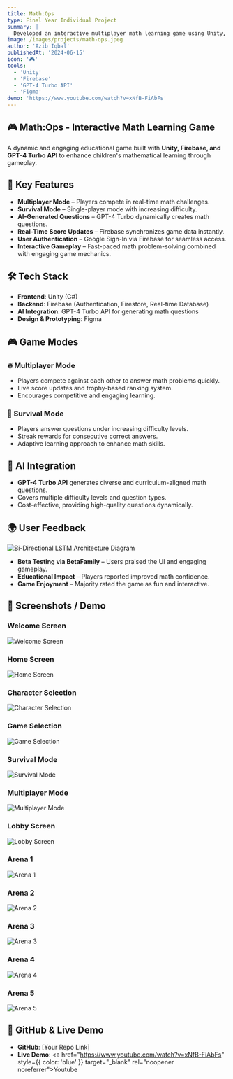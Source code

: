 ```yaml
---
title: Math:Ops
type: Final Year Individual Project
summary: |
  Developed an interactive multiplayer math learning game using Unity, Firebase, and GPT-4 Turbo API. Features include real-time multiplayer gameplay, AI-generated math questions, and engaging game mechanics.
image: /images/projects/math-ops.jpeg
author: 'Azib Iqbal'
publishedAt: '2024-06-15'
icon: '🎮'
tools:
  - 'Unity'
  - 'Firebase'
  - 'GPT-4 Turbo API'
  - 'Figma'
demo: 'https://www.youtube.com/watch?v=xNfB-FiAbFs'
---
```


## 🎮 Math:Ops - Interactive Math Learning Game

A dynamic and engaging educational game built with **Unity, Firebase, and GPT-4
Turbo API** to enhance children's mathematical learning through gameplay.

## 🚀 Key Features

- **Multiplayer Mode** – Players compete in real-time math challenges.
- **Survival Mode** – Single-player mode with increasing difficulty.
- **AI-Generated Questions** – GPT-4 Turbo dynamically creates math questions.
- **Real-Time Score Updates** – Firebase synchronizes game data instantly.
- **User Authentication** – Google Sign-In via Firebase for seamless access.
- **Interactive Gameplay** – Fast-paced math problem-solving combined with
  engaging game mechanics.

## 🛠 Tech Stack

- **Frontend**: Unity (C#)
- **Backend**: Firebase (Authentication, Firestore, Real-time Database)
- **AI Integration**: GPT-4 Turbo API for generating math questions
- **Design & Prototyping**: Figma

## 🎮 Game Modes

### 🔥 Multiplayer Mode

- Players compete against each other to answer math problems quickly.
- Live score updates and trophy-based ranking system.
- Encourages competitive and engaging learning.

### 🧠 Survival Mode

- Players answer questions under increasing difficulty levels.
- Streak rewards for consecutive correct answers.
- Adaptive learning approach to enhance math skills.

## 🤖 AI Integration

- **GPT-4 Turbo API** generates diverse and curriculum-aligned math questions.
- Covers multiple difficulty levels and question types.
- Cost-effective, providing high-quality questions dynamically.

## 🌍 User Feedback

<Image
  src='/images/projects/testers.jpg'
  alt='Bi-Directional LSTM Architecture Diagram'
  width={600}
  height={300}
/>

- **Beta Testing via BetaFamily** – Users praised the UI and engaging gameplay.
- **Educational Impact** – Players reported improved math confidence.
- **Game Enjoyment** – Majority rated the game as fun and interactive.

## 📸 Screenshots / Demo

### Welcome Screen

<Image
  src='/images/projects/math-ops/welcome.jpg'
  alt='Welcome Screen'
  width={600}
  height={300}
/>

### Home Screen

<Image
  src='/images/projects/math-ops/home.jpg'
  alt='Home Screen'
  width={600}
  height={300}
/>

### Character Selection

<Image
  src='/images/projects/math-ops/character-selection.jpg'
  alt='Character Selection'
  width={600}
  height={300}
/>

### Game Selection

<Image
  src='/images/projects/math-ops/game-selection.jpg'
  alt='Game Selection'
  width={600}
  height={300}
/>

### Survival Mode

<Image
  src='/images/projects/math-ops/survival-mode.jpg'
  alt='Survival Mode'
  width={600}
  height={300}
/>

### Multiplayer Mode

<Image
  src='/images/projects/math-ops/multiplayer-mode.jpg'
  alt='Multiplayer Mode'
  width={600}
  height={300}
/>

### Lobby Screen

<Image
  src='/images/projects/math-ops/lobby.jpg'
  alt='Lobby Screen'
  width={600}
  height={300}
/>

### Arena 1

<Image
  src='/images/projects/math-ops/arena1.jpg'
  alt='Arena 1'
  width={600}
  height={300}
/>

### Arena 2

<Image
  src='/images/projects/math-ops/arena2.jpg'
  alt='Arena 2'
  width={600}
  height={300}
/>

### Arena 3

<Image
  src='/images/projects/math-ops/arena3.jpg'
  alt='Arena 3'
  width={600}
  height={300}
/>

### Arena 4

<Image
  src='/images/projects/math-ops/arena4.jpg'
  alt='Arena 4'
  width={600}
  height={300}
/>

### Arena 5

<Image
  src='/images/projects/math-ops/arena5.jpg'
  alt='Arena 5'
  width={600}
  height={300}
/>

## 🔗 GitHub & Live Demo

- **GitHub**: [Your Repo Link]
- **Live Demo**: <a href="https://www.youtube.com/watch?v=xNfB-FiAbFs"
  style={{ color: 'blue' }} target="\_blank" rel="noopener
  noreferrer">Youtube</a>
